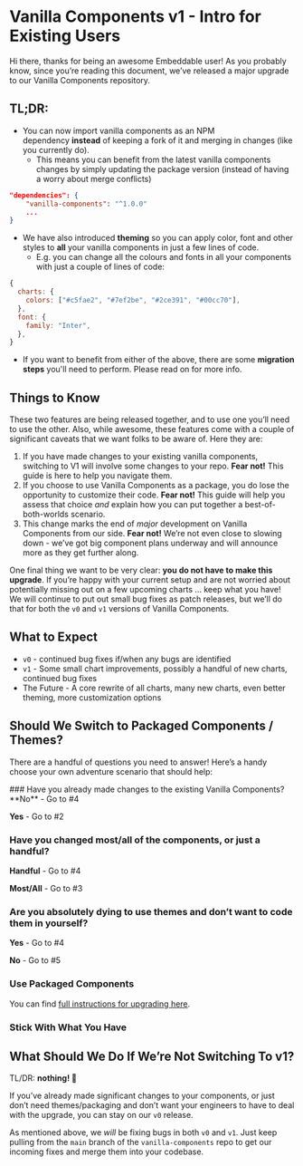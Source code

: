 # Vanilla Components v1 - Intro for Existing Users

Hi there, thanks for being an awesome Embeddable user! As you probably know, since you’re reading this document, we’ve released a major upgrade to our Vanilla Components repository. 

## TL;DR:

- You can now import vanilla components as an NPM dependency **instead** of keeping a fork of it and merging in changes (like you currently do).
    - This means you can benefit from the latest vanilla components changes by simply updating the package version (instead of having a worry about merge conflicts)

```json
"dependencies": {
    "vanilla-components": "^1.0.0"
    ...
}
```

- We have also introduced **theming** so you can apply color, font and other styles to **all** your vanilla components in just a few lines of code.
    - E.g. you can change all the colours and fonts in all your components with just a couple of lines of code:

```jsx
{
  charts: {
    colors: ["#c5fae2", "#7ef2be", "#2ce391", "#00cc70"],
  },
  font: {
    family: "Inter",
  },
}
```

- If you want to benefit from either of the above, there are some **migration steps** you'll need to perform. Please read on for more info.

## Things to Know

These two features are being released together, and to use one you’ll need to use the other. Also, while awesome, these features come with a couple of significant caveats that we want folks to be aware of. Here they are:

1. If you have made changes to your existing vanilla components, switching to V1 will involve some changes to your repo. **Fear not!** This guide is here to help you navigate them.
2. If you choose to use Vanilla Components as a package, you do lose the opportunity to customize their code. **Fear not!** This guide will help you assess that choice *and* explain how you can put together a best-of-both-worlds scenario.
3. This change marks the end of *major* development on Vanilla Components from our side. **Fear not!** We’re not even close to slowing down - we’ve got big component plans underway and will announce more as they get further along.

One final thing we want to be very clear: <span className="highlight">**you do not have to make this upgrade**</span>. If you’re happy with your current setup and are not worried about potentially missing out on a few upcoming charts … keep what you have! We will continue to put out small bug fixes as patch releases, but we’ll do that for both the `v0` and `v1` versions of Vanilla Components. 

## What to Expect

- `v0` - continued bug fixes if/when any bugs are identified
- `v1` - Some small chart improvements, possibly a handful of new charts, continued bug fixes
- The Future - A core rewrite of all charts, many new charts, even better theming, more customization options

## Should We Switch to Packaged Components / Themes?

There are a handful of questions you need to answer! Here’s a handy choose your own adventure scenario that should help:

<Steps>
### Have you already made changes to the existing Vanilla Components?
**No**  - Go to #4

**Yes** - Go to #2

### Have you changed most/all of the components, or just a handful?
**Handful** - Go to #4

**Most/All** - Go to #3

### Are you absolutely dying to use themes and don’t want to code them in yourself?
**Yes** - Go to #4

**No** - Go to #5

### <span className="green">Use Packaged Components</span>

You can find [full instructions for upgrading here](theme-upgrading).

### <span className="red">Stick With What You Have</span>
</Steps>

## What Should We Do If We’re Not Switching To v1?

TL/DR: **nothing! 🎉**

If you’ve already made significant changes to your components, or just don’t need themes/packaging and don’t want your engineers to have to deal with the upgrade, you can stay on our `v0` release. 

As mentioned above, we *will* be fixing bugs in both `v0` and `v1`. Just keep pulling from the `main` branch of the `vanilla-components` repo to get our incoming fixes and merge them into your codebase.